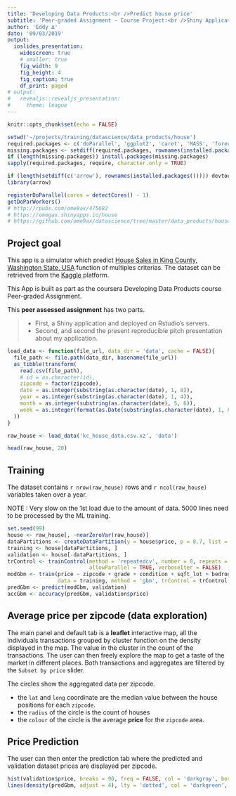 ```yaml
---
title: 'Developing Data Products:<br />Predict house price'
subtitle: 'Peer-graded Assignment - Course Project:<br />Shiny Application and Reproducible Pitch'
author: 'Eddy ∆'
date: '09/03/2019'
output:
  ioslides_presentation:
    widescreen: true
    # smaller: true
    fig_width: 9
    fig_height: 4
    fig_caption: true
    df_print: paged
# output:
#   revealjs::revealjs_presentation:
#     theme: league
---
```


```r
knitr::opts_chunk$set(echo = FALSE)
```

```r
setwd('~/projects/training/datascience/data_products/house')
required.packages <- c('doParallel', 'ggplot2', 'caret', 'MASS', 'forecast', 'GGally') # 'beepr', 'pgmm', 'knitr'
missing.packages <- setdiff(required.packages, rownames(installed.packages()))
if (length(missing.packages)) install.packages(missing.packages)
sapply(required.packages, require, character.only = TRUE)

if (length(setdiff(c('arrow'), rownames(installed.packages())))) devtools::install_github('apache/arrow/r')
library(arrow)

registerDoParallel(cores = detectCores() - 1)
getDoParWorkers()
# http://rpubs.com/ome9ax/475682
# https://omegax.shinyapps.io/house
# https://github.com/ome9ax/datascience/tree/master/data_products/house
```

## Project goal {.smaller}

This app is a simulator which predict [House Sales in King County, Washington State, USA](https://www.kaggle.com/harlfoxem/housesalesprediction) function of multiples criterias. The dataset can be retrieved from the [Kaggle](https://www.kaggle.com) platform.

This App is built as part as the coursera Developing Data Products course Peer-graded Assignment.

This **peer assessed assignment** has two parts.

> - First, a Shiny application and deployed on Rstudio's servers.
> - Second, and second the present reproducible pitch presentation about my application.

```r
load_data <- function(file_url, data_dir = 'data', cache = FALSE){
  file_path <- file.path(data_dir, basename(file_url))
  as_tibble(transform(
    read.csv(file_path),
    # id = as.character(id),
    zipcode = factor(zipcode),
    date = as.integer(substring(as.character(date), 1, 8)),
    year = as.integer(substring(as.character(date), 1, 4)),
    month = as.integer(substring(as.character(date), 5, 6)),
    week = as.integer(format(as.Date(substring(as.character(date), 1, 8), format = '%Y%m%d'), '%W'))
  ))
}

raw_house <- load_data('kc_house_data.csv.xz', 'data')
```
```r
head(raw_house, 20)
```

## Training

The dataset contains `r nrow(raw_house)` rows and `r ncol(raw_house)` variables taken over a year.

NOTE : Very slow on the 1st load due to the amount of data. 5000 lines need to be processed by the ML training.

```r
set.seed(99)
house <- raw_house[, -nearZeroVar(raw_house)]
dataPartitions <- createDataPartition(y = house$price, p = 0.7, list = F)
training <- house[dataPartitions, ]
validation <- house[-dataPartitions, ]
trControl <- trainControl(method = 'repeatedcv', number = 8, repeats = 3,
                          allowParallel = TRUE, verboseIter = FALSE)
modGbm <- train(price ~ zipcode + grade + condition + sqft_lot + bedrooms + week,
                data = training, method = 'gbm', trControl = trControl, verbose = F)
predGbm <- predict(modGbm, validation)
accGbm <- accuracy(predGbm, validation$price)
```

## Average price per zipcode (data exploration)

The main panel and default tab is a **leaflet** interactive map, all the individuals transactions grouped by cluster function on the density displayed in the map. The value in the cluster in the count of the transactions.
<!-- Once broken down each cluster display the individual position of the transaction with the price in a popup once clicked. -->
The user can then freely explore the map to get a taste of the market in different places.
Both transactions and aggregates are filtered by the `Subset by price` slider.

The circles show the aggregated data per zipcode.

- the `lat` and `long` coordinate are the median value between the house positions for each `zipcode`.
- the `radius` of the circle is the count of houses
- the `colour` of the circle is the average **price** for the `zipcode` area.

## Price Prediction

The user can then enter the prediction tab where the predicted and validation dataset prices are displayed per zipcode.

```r
hist(validation$price, breaks = 90, freq = FALSE, col = 'darkgray', border = 'white', xlab = 'Price', main = '')
lines(density(predGbm, adjust = 4), lty = 'dotted', col = 'darkgreen', lwd=2)
```
